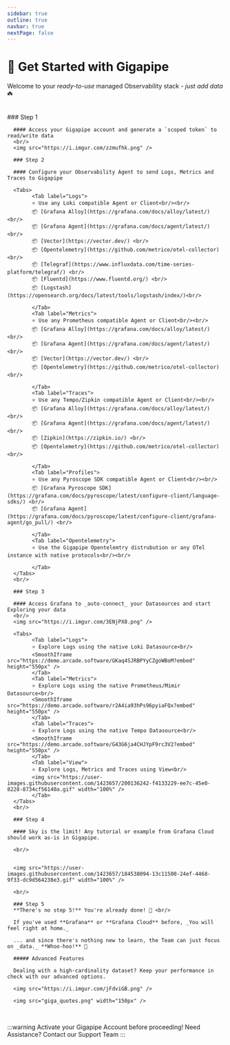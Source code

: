 ```yaml
---
sidebar: true
outline: true
navbar: true
nextPage: false
---
```




# 🏁 Get Started with Gigapipe

Welcome to your _ready-to-use_ managed Observability stack - _just add data_ ☘️

<br/>

<Steps>
      ### Step 1

      #### Access your Gigapipe account and generate a `scoped token` to read/write data
      <br/>
      <img src="https://i.imgur.com/zzmufhk.png" />

      ### Step 2

      #### Configure your Observability Agent to send Logs, Metrics and Traces to Gigapipe

      <Tabs>
            <Tab label="Logs">
            ⭐ Use any Loki compatible Agent or Client<br/><br/>
            📦 [Grafana Alloy](https://grafana.com/docs/alloy/latest/) <br/>
            📦 [Grafana Agent](https://grafana.com/docs/agent/latest/) <br/>
            📦 [Vector](https://vector.dev/) <br/>
            📦 [Opentelemetry](https://github.com/metrico/otel-collector) <br/>
            📦 [Telegraf](https://www.influxdata.com/time-series-platform/telegraf/) <br/>
            📦 [Fluentd](https://www.fluentd.org/) <br/>
            📦 [Logstash](https://opensearch.org/docs/latest/tools/logstash/index/)<br/>
            
            </Tab>
            <Tab label="Metrics">
            ⭐ Use any Prometheus compatible Agent or Client<br/><br/>
            📦 [Grafana Alloy](https://grafana.com/docs/alloy/latest/) <br/>
            📦 [Grafana Agent](https://grafana.com/docs/agent/latest/) <br/>
            📦 [Vector](https://vector.dev/) <br/>
            📦 [Opentelemetry](https://github.com/metrico/otel-collector)<br/>
            
            </Tab>
            <Tab label="Traces">
            ⭐ Use any Tempo/Zipkin compatible Agent or Client<br/><br/>
            📦 [Grafana Alloy](https://grafana.com/docs/alloy/latest/) <br/>
            📦 [Grafana Agent](https://grafana.com/docs/agent/latest/) <br/>
            📦 [Zipkin](https://zipkin.io/) <br/>
            📦 [Opentelemetry](https://github.com/metrico/otel-collector)<br/>
            
            </Tab>
            <Tab label="Profiles">
            ⭐ Use any Pyroscope SDK compatible Agent or Client<br/><br/>
            📦 [Grafana Pyroscope SDK](https://grafana.com/docs/pyroscope/latest/configure-client/language-sdks/) <br/>
            📦 [Grafana Agent](https://grafana.com/docs/pyroscope/latest/configure-client/grafana-agent/go_pull/) <br/>
            
            </Tab>
            <Tab label="Opentelemetry">
            ⭐ Use the Gigapipe Opentelemtry distrubution or any OTel instance with native protocols<br/><br/>
            
            </Tab>
      </Tabs>
      <br/>

      ### Step 3

      #### Access Grafana to _auto-connect_ your Datasources and start Exploring your data
      <br/>
      <img src="https://i.imgur.com/3ENjPX8.png" />

      <Tabs>
            <Tab label="Logs">
            ⭐ Explore Logs using the native Loki Datasource<br/>
            <SmoothIframe src="https://demo.arcade.software/GKaq4SJRBPYyCZgoWBoM?embed" height="550px" />
            </Tab>
            <Tab label="Metrics">
            ⭐ Explore Logs using the native Prometheus/Mimir Datasource<br/>
            <SmoothIframe src="https://demo.arcade.software/r2A4ia93hPs96pyiaFQx?embed" height="550px" />
            </Tab>
            <Tab label="Traces">
            ⭐ Explore Logs using the native Tempo Datasource<br/>
            <SmoothIframe src="https://demo.arcade.software/G43G6ja4CHJYpF9rc3V2?embed" height="550px" />
            </Tab>
            <Tab label="View">
            ⭐ Explore Logs, Metrics and Traces using View<br/>
            <img src="https://user-images.githubusercontent.com/1423657/200136242-f4133229-ee7c-45e0-8228-8734cf56140a.gif" width="100%" />
            </Tab>
      </Tabs>
      <br/>

      ### Step 4

      #### Sky is the limit! Any tutorial or example from Grafana Cloud should work as-is in Gigapipe.

      <br/>


      <img src="https://user-images.githubusercontent.com/1423657/184538094-13c11500-24ef-4468-9f33-dc9d564238e3.gif" width="100%" />

      <br/>

      ### Step 5
      **There's no step 5!** You're already done! 🎉 <br/>

      If you've used **Grafana** or **Grafana Cloud** before, _You will feel right at home._ 

      ... and since there's nothing new to learn, the Team can just focus on _data._ **Whoo-hoo!** 🎉 

      ##### Advanced Features

      Dealing with a high-cardinality dataset? Keep your performance in check with our advanced options.

      <img src="https://i.imgur.com/jFdviGB.png" />

      <img src="giga_quotes.png" width="150px" />

</Steps>

<br/>

:::warning Activate your Gigapipe Account before proceeding!
Need Assistance? Contact our Support Team
:::
